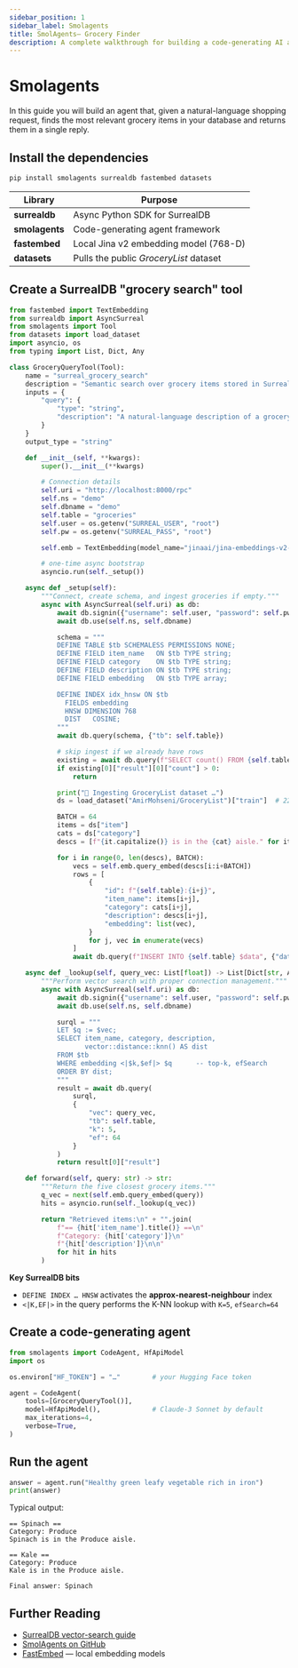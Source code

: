 ```yaml
---
sidebar_position: 1
sidebar_label: Smolagents
title: SmolAgents— Grocery Finder
description: A complete walkthrough for building a code-generating AI agent that recommends grocery items by querying SurrealDB's HNSW vector index.
---
```


# Smolagents

In this guide you will build an agent that, given a natural-language shopping request, finds the most relevant grocery items in your database and returns them in a single reply.

## Install the dependencies

```bash
pip install smolagents surrealdb fastembed datasets
```

| Library        | Purpose                                |
| -------------- | -------------------------------------- |
| **surrealdb**  | Async Python SDK for SurrealDB         |
| **smolagents** | Code-generating agent framework        |
| **fastembed**  | Local Jina v2 embedding model (768-D)  |
| **datasets**   | Pulls the public *GroceryList* dataset |

## Create a SurrealDB "grocery search" tool

```python
from fastembed import TextEmbedding
from surrealdb import AsyncSurreal
from smolagents import Tool
from datasets import load_dataset
import asyncio, os
from typing import List, Dict, Any

class GroceryQueryTool(Tool):
    name = "surreal_grocery_search"
    description = "Semantic search over grocery items stored in SurrealDB."
    inputs = {
        "query": {
            "type": "string",
            "description": "A natural-language description of a grocery need.",
        }
    }
    output_type = "string"

    def __init__(self, **kwargs):
        super().__init__(**kwargs)

        # Connection details
        self.uri = "http://localhost:8000/rpc"
        self.ns = "demo"
        self.dbname = "demo"
        self.table = "groceries"
        self.user = os.getenv("SURREAL_USER", "root")
        self.pw = os.getenv("SURREAL_PASS", "root")

        self.emb = TextEmbedding(model_name="jinaai/jina-embeddings-v2-base-en")

        # one-time async bootstrap
        asyncio.run(self._setup())

    async def _setup(self):
        """Connect, create schema, and ingest groceries if empty."""
        async with AsyncSurreal(self.uri) as db:
            await db.signin({"username": self.user, "password": self.pw})
            await db.use(self.ns, self.dbname)

            schema = """
            DEFINE TABLE $tb SCHEMALESS PERMISSIONS NONE;
            DEFINE FIELD item_name   ON $tb TYPE string;
            DEFINE FIELD category    ON $tb TYPE string;
            DEFINE FIELD description ON $tb TYPE string;
            DEFINE FIELD embedding   ON $tb TYPE array;

            DEFINE INDEX idx_hnsw ON $tb
              FIELDS embedding
              HNSW DIMENSION 768
              DIST   COSINE;
            """
            await db.query(schema, {"tb": self.table})

            # skip ingest if we already have rows
            existing = await db.query(f"SELECT count() FROM {self.table};")
            if existing[0]["result"][0]["count"] > 0:
                return

            print("🛒 Ingesting GroceryList dataset …")
            ds = load_dataset("AmirMohseni/GroceryList")["train"]  # 225 rows

            BATCH = 64
            items = ds["item"]
            cats = ds["category"]
            descs = [f"{it.capitalize()} is in the {cat} aisle." for it, cat in zip(items, cats)]

            for i in range(0, len(descs), BATCH):
                vecs = self.emb.query_embed(descs[i:i+BATCH])
                rows = [
                    {
                        "id": f"{self.table}:{i+j}",
                        "item_name": items[i+j],
                        "category": cats[i+j],
                        "description": descs[i+j],
                        "embedding": list(vec),
                    }
                    for j, vec in enumerate(vecs)
                ]
                await db.query(f"INSERT INTO {self.table} $data", {"data": rows})

    async def _lookup(self, query_vec: List[float]) -> List[Dict[str, Any]]:
        """Perform vector search with proper connection management."""
        async with AsyncSurreal(self.uri) as db:
            await db.signin({"username": self.user, "password": self.pw})
            await db.use(self.ns, self.dbname)

            surql = """
            LET $q := $vec;
            SELECT item_name, category, description,
                   vector::distance::knn() AS dist
            FROM $tb
            WHERE embedding <|$k,$ef|> $q      -- top-k, efSearch
            ORDER BY dist;
            """
            result = await db.query(
                surql,
                {
                    "vec": query_vec,
                    "tb": self.table,
                    "k": 5,
                    "ef": 64
                }
            )
            return result[0]["result"]

    def forward(self, query: str) -> str:
        """Return the five closest grocery items."""
        q_vec = next(self.emb.query_embed(query))
        hits = asyncio.run(self._lookup(q_vec))

        return "Retrieved items:\n" + "".join(
            f"== {hit['item_name'].title()} ==\n"
            f"Category: {hit['category']}\n"
            f"{hit['description']}\n\n"
            for hit in hits
        )
```

**Key SurrealDB bits**

* `DEFINE INDEX … HNSW` activates the **approx-nearest-neighbour** index
* `<|K,EF|>` in the query performs the K-NN lookup with `K=5`, `efSearch=64`

## Create a code-generating agent

```python
from smolagents import CodeAgent, HfApiModel
import os

os.environ["HF_TOKEN"] = "…"        # your Hugging Face token

agent = CodeAgent(
    tools=[GroceryQueryTool()],
    model=HfApiModel(),             # Claude-3 Sonnet by default
    max_iterations=4,
    verbose=True,
)
```

## Run the agent

```python
answer = agent.run("Healthy green leafy vegetable rich in iron")
print(answer)
```

Typical output:

```
== Spinach ==
Category: Produce
Spinach is in the Produce aisle.

== Kale ==
Category: Produce
Kale is in the Produce aisle.

Final answer: Spinach
```

## Further Reading

* [SurrealDB vector-search guide](/docs/surrealql/statements/define/indexes)
* [SmolAgents on GitHub](https://github.com/huggingface/smolagents)
* [FastEmbed](https://github.com/qdrant/fastembed) — local embedding models

